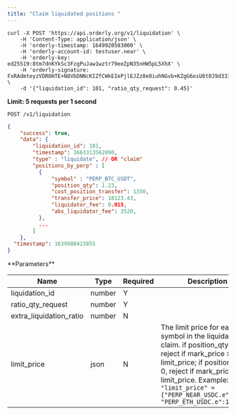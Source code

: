 ```yaml
---
title: "Claim liquidated positions "
---
```


<RequestExample>

```shell
curl -X POST 'https://api.orderly.org/v1/liquidation' \
    -H 'Content-Type: application/json' \
    -H 'orderly-timestamp: 1649920583000' \
    -H 'orderly-account-id: testuser.near' \
    -H 'orderly-key: ed25519:8tm7dnKYkSc3FzgPuJaw1wztr79eeZpN35nHW5pL5XhX' \
    -H 'orderly-signature: FxRAdmteyzVDR0HTE+N8VbDNNcKIZfCWkEIePjlEJZz8e0iuhNGvb+KZgG6osU6t0J9d33IWYJALUhA+dnTuBg==' \
    -d '{"liquidation_id": 101, "ratio_qty_request": 0.45}'

```
</RequestExample>

**Limit: 5 requests per 1 second**

`POST /v1/liquidation`
 
<ResponseExample>

```json Response
{
    "success": true,    
    "data": {
        "liquidation_id": 101,
        "timestamp": 1663313562090,
        "type" : "liquidate", // OR "claim"
        "positions_by_perp" : [
          {
              "symbol" : "PERP_BTC_USDT", 
              "position_qty": 1.23,
              "cost_position_transfer": 1350,
              "transfer_price": 18123.43,
              "liquidator_fee": 0.015,
              "abs_liquidator_fee": 3520,
          },
          ...
        ]
    },
  "timestamp": 1639980423855
}
```
</ResponseExample>
**Parameters**

| Name                    | Type   | Required | Description                                                                                                                                                                                                                                                     |
|-------------------------|--------|----------|-----------------------------------------------------------------------------------------------------------------------------------------------------------------------------------------------------------------------------------------------------------------|
| liquidation_id          | number | Y        |                                                                                                                                                                                                                                                                 |
| ratio_qty_request       | number | Y        |                                                                                                                                                                                                                                                                 |
| extra_liquidation_ratio | number | N        |                                                                                                                                                                                                                                                                 |
| limit_price             | json   | N        | The limit price for each symbol in the liquidation claim. if position_qty > 0, reject if mark_price > limit_price; if position_qty < 0, reject if mark_price < limit_price. Example: ```"limit_price" = {"PERP_NEAR_USDC.e":1.41, "PERP_ETH_USDC.e":1849.12}``` |


